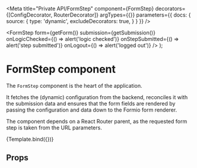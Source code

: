 


<Meta
  title="Private API/FormStep"
  component={FormStep}
  decorators={[ConfigDecorator, RouterDecorator]}
  argTypes={{}}
  parameters={{
    docs: {
      source: {
        type: 'dynamic',
        excludeDecorators: true,
      }
    }
  }}
/>

  <FormStep
    form={getForm()}
    submission={getSubmission()}
    onLogicChecked={() => alert('logic checked')}
    onStepSubmitted={() => alert('step submitted')}
    onLogout={() => alert('logged out')}
  />
);

# FormStep component

The `FormStep` component is the heart of the application.

It fetches the (dynamic) configuration from the backend, reconciles it with the submission
data and ensures that the form fields are rendered by passing the configuration and data
down to the Formio form renderer.

The component depends on a React Router parent, as the requested form step is taken from
the URL parameters.

<Canvas>
  <Story
    name="Default"
    args={{
      routerArgs: {
        route: '/stap/:step',
        initialEntries: ['/stap/step-1'],
      },
    }}
  >
    {Template.bind({})}
  </Story>
</Canvas>

## Props

<ArgsTable of={FormStep} />

